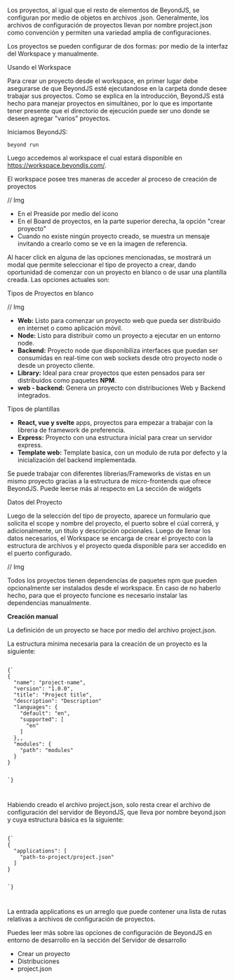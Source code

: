 
<Title>Gestión de un proyecto</Title>

Los proyectos, al igual que el resto de elementos de BeyondJS, se configuran por medio de objetos en archivos .json. Generalmente, los archivos de configuración de proyectos llevan por nombre <Link to="/docs/projects/json">project.json</Link> como convención y permiten una variedad amplia de configuraciones.

Los proyectos se pueden configurar de dos formas: por medio de la interfaz del Workspace y manualmente.

<Subtitle>Usando el Workspace</Subtitle>

Para crear un proyecto desde el workspace, en primer lugar debe asegurarse de que BeyondJS esté ejecutandose en la carpeta donde desee trabajar sus proyectos. Como se explica en la <Link to="/docs/projects/intro">introducción</Link>, BeyondJS está hecho para manejar proyectos en simultáneo, por lo que es importante tener presente que el directorio de ejecución puede ser uno donde se deseen agregar "varios" proyectos.

Iniciamos BeyondJS:

<Code>beyond run</Code>

Luego accedemos al workspace el cual estará disponible en <ELink to="https://workspace.beyondjs.com/">https://workspace.beyondjs.com/</ELink>.

El workspace posee tres maneras de acceder al proceso de creación de proyectos

// Img

-   En el <Link to="/docs/workspace#preaside">Preaside</Link> por medio del icono
-   En el <Link to="/docs/workspace#board">Board</Link> de proyectos, en la parte superior derecha, la opción "crear proyecto"
-   Cuando no existe ningún proyecto creado, se muestra un mensaje invitando a crearlo como se ve en la imagen de referencia.

Al hacer click en alguna de las opciones mencionadas, se mostrará un modal que permite seleccionar el tipo de proyecto a crear, dando oportunidad de comenzar con un proyecto en blanco o de usar una plantilla creada. Las opciones actuales son:

<Subtitle>Tipos de Proyectos en blanco</Subtitle>

// Img

-   **Web:** Listo para comenzar un proyecto web que pueda ser distribuido en internet o como aplicación móvil.
-   **Node:** Listo para distribuir como un proyecto a ejecutar en un entorno node.
-   **Backend:** Proyecto node que disponibiliza interfaces que puedan ser consumidas en real-time con web sockets desde otro proyecto node o desde un proyecto cliente.
-   **Library:** Ideal para crear proyectos que esten pensados para ser distribuidos como paquetes **NPM**.
-   **web - backend:** Genera un proyecto con distribuciones Web y Backend integrados.

<Subtitle>Tipos de plantillas</Subtitle>

-   **React, vue y svelte** apps, proyectos para empezar a trabajar con la libreria de framework de preferencia.
-   **Express:** Proyecto con una estructura inicial para crear un servidor express.
-   **Template web:** Template basica, con un modulo de ruta por defecto y la inicialización del backend implementada.

Se puede trabajar con diferentes librerias/Frameworks de vistas en un mismo proyecto gracias a la estructura de micro-frontends que ofrece BeyondJS. Puede leerse más al respecto en <Link to="/docs/widgets/intro">La sección de widgets</Link>

<Subtitle>Datos del Proyecto</Subtitle>

Luego de la selección del tipo de proyecto, aparece un formulario que solicita el scope y nombre del proyecto, el puerto sobre el cúal correrá, y adicionalmente, un titulo y descripción opcionales. Luego de llenar los datos necesarios, el Workspace se encarga de crear el proyecto con la estructura de archivos y el proyecto queda disponible para ser accedido en el puerto configurado.

// Img

Todos los proyectos tienen dependencias de paquetes npm que pueden opcionalmente ser instalados desde el workspace. En caso de no haberlo hecho, para que el proyecto funcione es necesario instalar las dependencias manualmente.

**Creación manual**

La definición de un proyecto se hace por medio del archivo project.json.

La estructura mínima necesaria para la creación de un proyecto es la siguiente:

<Code>
{`
{
  "name": "project-name",
  "version": "1.0.0",
  "title": "Project title",
  "description": "Description"
  "languages": {
    "default": "en",
    "supported": [
      "en"
    ]
  },,
  "modules": {
    "path": "modules"
  }
}

`}

</Code>

Habiendo creado el archivo project.json, solo resta crear el archivo de configuración del servidor de BeyondJS, que lleva por nombre beyond.json y cuya estructura básica es la siguiente:

<Code>
{`
{
  "applications": [
    "path-to-project/project.json"
  ]
}

`}

</Code>

La entrada applications es un arreglo que puede contener una lista de rutas relativas a archivos de configuración de proyectos.

Puedes leer más sobre las opciones de configuración de BeyondJS en entorno de desarrollo en la sección del <Link to="/docs/dev-server">Servidor de desarrollo</Link>

-   <Link to="/docs/projects/create">Crear un proyecto</Link>
-   <Link to="/docs/projects/distributions">Distribuciones</Link>
-   <Link to="/docs/projects/json">project.json</Link>
